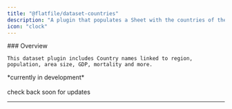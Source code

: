```yaml
---
title: "@flatfile/dataset-countries"
description: "A plugin that populates a Sheet with the countries of the World."
icon: "clock"
---
```


<div className="grid sm:grid-cols-6 gap-x-6 flex" style={{alignItems: 'flex-middle'}}>
  <div className="col-span-3">
    ### Overview

    This dataset plugin includes Country names linked to region, population, area size, GDP, mortality and more.

  </div>
  <div className="hidden sm:block col-span-3">
    <CardGroup cols={1}>
        <Card title="@flatfile/plugin-dataset-countries" href="https://github.com/FlatFilers/flatfile-plugins/tree/main/plugins/" icon="github" >
        *currently in development*<br/>
        <br/>
        check back soon for updates
        </Card>
    </CardGroup>
  </div>
</div>

---